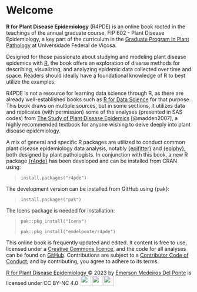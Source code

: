 # Welcome {.unnumbered}

**R for Plant Disease Epidemiology** (R4PDE) is an online book rooted in the teachings of the annual graduate course, FIP 602 - Plant Disease Epidemiology, a key part of the curriculum in the [Graduate Program in Plant Pathology](http://www.dfp.ufv.br/grad/) at Universidade Federal de Viçosa.

Designed for those passionate about studying and modeling plant disease epidemics with [R](https://www.r-project.org/), the book offers an exploration of diverse methods for describing, visualizing, and analyzing epidemic data collected over time and space. Readers should ideally have a foundational knowledge of R to best utilize the examples.

R4PDE is not a resource for learning data science through R, as there are already well-established books such as [R for Data Science](https://r4ds.had.co.nz/) for that purpose. This book draws on multiple sources, but in some sections, it utilizes data and replicates (with permission) some of the analyses (presented in SAS codes) from [The Study of Plant Disease Epidemics](https://apsjournals.apsnet.org/doi/book/10.1094/9780890545058) [@madden2007], a highly recommended textbook for anyone wishing to delve deeply into plant disease epidemiology.

A mix of general and specific R packages are utilized to conduct common plant disease epidemiology data analysis, notably [{epifitter}](https://alvesks.github.io/epifitter/) and [{epiphy}](https://chgigot.github.io/epiphy/), both designed by plant pathologists. In conjunction with this book, a new R package [{r4pde}](https://github.com/emdelponte/r4pde) has been developed and can be installed from CRAN using:

> `install.packages("r4pde")`

The development version can be installed from GitHub using {pak}:

> `install.packages("pak")`

The Icens package is needed for installation:

> `pak::pkg_install("Icens")`
>
> `pak::pkg_install("emdelponte/r4pde")`

This online book is frequently updated and edited. It content is free to use, licensed under a [Creative Commons licence](https://creativecommons.org/licenses/by-nc/4.0/), and the code for all analyses can be found on [GitHub](https://github.com/emdelponte/epidemiology-R). Contributions are subject to a [Contributor Code of Conduct](https://contributor-covenant.org/version/2/0/CODE_OF_CONDUCT.html), and by contributing, you agree to adhere to its terms.

[R for Plant Disease Epidemiology ](https://r4pde.net/)© 2023 by [Emerson Medeiros Del Ponte](http://emersondelponte.netlify.app/) is licensed under CC BY-NC 4.0 <img src="https://mirrors.creativecommons.org/presskit/icons/cc.svg?ref=chooser-v1" style="margin-left:3px;vertical-align:text-bottom;" width="28"/><img src="https://mirrors.creativecommons.org/presskit/icons/by.svg?ref=chooser-v1" style="margin-left:3px;vertical-align:text-bottom;" width="28"/><img src="https://mirrors.creativecommons.org/presskit/icons/nc.svg?ref=chooser-v1" style="margin-left:3px;vertical-align:text-bottom;" width="28"/>
